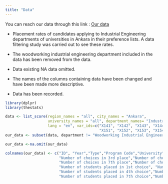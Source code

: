 ```yaml
---
title: "Data"
---
```


You can reach our data through this link : [Our data](https://github.com/emu-hacettepe-analytics/emu430-fall2023-team-emutrend_explorers/blob/master/ourdata.rda)

-   Placement rates of candidates applying to Industrial Engineering departments of universities in Ankara in their preference lists. A data filtering study was carried out to see these rates.

-   The woodworking industrial engineering department included in the data has been removed from the data.

-   Data existing NA data omitted.

-   The names of the columns containing data have been changed and have been made more descriptive.

-   Data has been recorded.


```r

library(dplyr)
library(thestats)

data <- list_score(region_names = "all", city_names = "Ankara",
                   university_names = "all", department_names= "Industrial Engineering",
                   lang = "en", var_ids=c("X141", "X142", "X143", "X144", "X145", "X146","X147", "X148", "X149", 
                                          "X151", "X152", "X153", "X154", "X155", "X156", "X157", "X158", "X159"))
our_data <- subset(data, department != "Woodworking Industrial Engineering")

our_data <-na.omit(our_data)

colnames(our_data) <- c("ID", "Year","Type","Program Code","University","Faculty","Department","Number of choices in 1st place","Number of choices in 2nd place",
                        "Number of choices in 3rd place","Number of choices in 4th place","Number of choices in 5th place","Number of choices in 6th place",
                        "Number of choices in 7th place","Number of choices in 8th place","Number of choices in 9th place",
                        "Number of students placed in 1st choice", "Number of students placed in 2nd choice", "Number of students placed in 3rd choice",
                        "Number of students placed in 4th choice","Number of students placed in 5th choice","Number of students placed in 6th choice",
                        "Number of students placed in 7th choice","Number of students placed in 8th choice","Number of students placed in 9th choice")

```